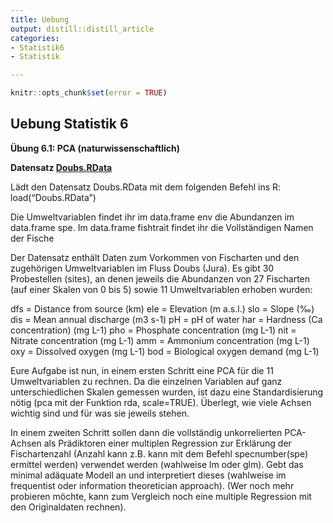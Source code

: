 ```yaml
---
title: Uebung
output: distill::distill_article
categories:
- Statistik6
- Statistik

---
```


```r
knitr::opts_chunk$set(error = TRUE)
```
## Uebung Statistik 6

**Übung 6.1: PCA (naturwissenschaftlich)**

**Datensatz [Doubs.RData](Doubs.RData)**

Lädt den Datensatz Doubs.RData mit dem folgenden Befehl ins R:
load("Doubs.RData")

Die Umweltvariablen findet ihr im data.frame env die Abundanzen im data.frame spe. Im data.frame fishtrait findet ihr die Vollständigen Namen der Fische

Der Datensatz enthält Daten zum Vorkommen von Fischarten und den zugehörigen Umweltvariablen im Fluss Doubs (Jura). Es gibt 30 Probestellen (sites), an denen jeweils die Abundanzen von 27 Fischarten (auf einer Skalen von 0 bis 5) sowie 11 Umweltvariablen erhoben wurden:

dfs = Distance from source (km)
ele = Elevation (m a.s.l.)
slo = Slope (‰)
dis = Mean annual discharge (m3 s-1)
pH = pH of water
har = Hardness (Ca concentration) (mg L-1)
pho = Phosphate concentration (mg L-1)
nit = Nitrate concentration (mg L-1)
amm = Ammonium concentration (mg L-1)
oxy = Dissolved oxygen (mg L-1)
bod = Biological oxygen demand (mg L-1)

Eure Aufgabe ist nun, in einem ersten Schritt eine PCA für die 11 Umweltvariablen zu rechnen. Da die einzelnen Variablen auf ganz unterschiedlichen Skalen gemessen wurden, ist dazu eine Standardisierung nötig (pca mit der Funktion rda, scale=TRUE). Überlegt, wie viele Achsen wichtig sind und für was sie jeweils stehen.

In einem zweiten Schritt sollen dann die vollständig unkorrelierten PCA-Achsen als Prädiktoren einer multiplen Regression zur Erklärung der Fischartenzahl (Anzahl kann z.B. kann mit dem Befehl specnumber(spe) ermittel werden) verwendet werden (wahlweise lm oder glm). Gebt das minimal adäquate Modell an und interpretiert dieses (wahlweise im frequentist oder information theoretician approach).
(Wer noch mehr probieren möchte, kann zum Vergleich noch eine multiple Regression mit den Originaldaten rechnen).
